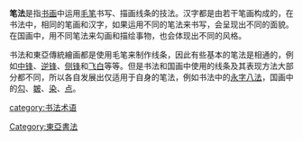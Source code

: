 {{Unreferenced|time=2019-05-25T03:15:11+00:00}}
'''笔法'''是指[[书画|书画]]中运用[[毛笔|毛笔]]书写、描画线条的技法。汉字都是由若干笔画构成的，在书法中，相同的笔画和汉字，如果运用不同的笔法来书写，会呈现出不同的面貌。在国画中，用不同笔法来勾画和描绘事物，也会体现出不同的风格。

书法和東亞傳統繪画都是使用毛笔来制作线条，因此有些基本的笔法是相通的，例如[[中锋|中锋]]、[[逆锋|逆锋]]、[[侧锋|侧锋]]和[[飛白書|飞白]]等等。但是书法和国画中使用的线条及其表现方法大部分都不同，所以各自发展出仅适用于自身的笔法，例如书法中的[[永字八法|永字八法]]，国画中的[[勾|勾]]、[[皴|皴]]、[[染|染]]、[[点|点]]。

[[category:书法术语|category:书法术语]]
[[Category:東亞書法|Category:東亞書法]]
